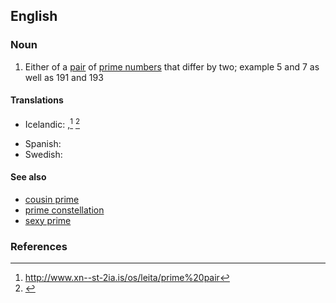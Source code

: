 ==English==

===Noun===
{{wikipedia}}
{{en-noun|head=[[twin]] [[prime]]}}

# {{context|mathematics|lang=en}} Either of a [[pair]] of [[prime number]]s that differ by two; example <math>5</math> and <math>7</math> as well as <math>191</math> and <math>193</math>  

====Translations====
{{trans-top|either of a pair of prime numbers that differ by two}}
* Icelandic: {{t|is|frumtalnatvíburi|m}},<ref>http://www.xn--st-2ia.is/os/leita/prime%20pair</ref> {{t|is|tvíburafrumtala|f}}<ref>{{webofscience|7351|Til hvers notum við frumtölur?|What are prime numbers good for?}}</ref>
{{trans-mid}}
* Spanish: {{t|es|primo gemelo|m}}
* Swedish: {{t|sv|tvillingprimtal|n}}
{{trans-bottom}}

====See also====
*[[cousin prime]]
*[[prime constellation]]
*[[sexy prime]]

===References===
<references/>
